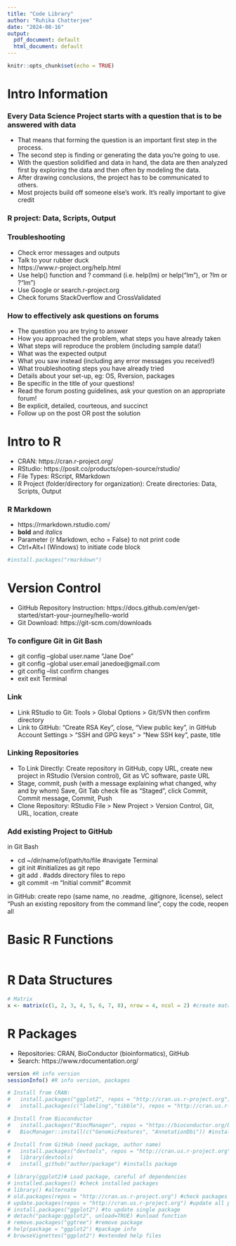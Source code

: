 ```yaml
---
title: "Code Library"
author: "Ruhika Chatterjee"
date: "2024-08-16"
output:
  pdf_document: default
  html_document: default
---
```


```r
knitr::opts_chunk$set(echo = TRUE)
```


# Intro Information

### Every Data Science Project starts with a question that is to be answered with data
- That means that forming the question is an important first step in the process.
- The second step is finding or generating the data you’re going to use.
- With the question solidified and data in hand, the data are then analyzed first by exploring the data and then often by modeling the data.
- After drawing conclusions, the project has to be communicated to others.
- Most projects build off someone else’s work. It’s really important to give credit

### R project: Data, Scripts, Output

### Troubleshooting
- Check error messages and outputs
- Talk to your rubber duck
- https://www.r-project.org/help.html
- Use help() function and ? command (i.e. help(lm) or help("lm"), or ?lm or ?"lm")
- Use Google or search.r-project.org 
- Check forums StackOverflow and CrossValidated

### How to effectively ask questions on forums
- The question you are trying to answer
- How you approached the problem, what steps you have already taken
- What steps will reproduce the problem (including sample data!)
- What was the expected output
- What you saw instead (including any error messages you received!)
- What troubleshooting steps you have already tried
- Details about your set-up, eg: OS, Rversion, packages
- Be specific in the title of your questions!
- Read the forum posting guidelines, ask your question on an appropriate forum!
- Be explicit, detailed, courteous, and succinct
- Follow up on the post OR post the solution


# Intro to R

- CRAN: https://cran.r-project.org/
- RStudio: https://posit.co/products/open-source/rstudio/
- File Types: RScript, RMarkdown
- R Project (folder/directory for organization): Create directories: Data, Scripts, Output

### R Markdown
- https://rmarkdown.rstudio.com/
- **bold** and *italics*
- Parameter {r Markdown, echo = False} to not print code
- Ctrl+Alt+I (Windows) to initiate code block
``` r
#install.packages("rmarkdown")
```


# Version Control
- GitHub Repository Instruction: https://docs.github.com/en/get-started/start-your-journey/hello-world
- Git Download: https://git-scm.com/downloads

### To configure Git in Git Bash
- git config --global user.name "Jane Doe"
- git config --global user.email janedoe@gmail.com
- git config --list           confirm changes
- exit                        exit Terminal

### Link

- Link RStudio to Git: Tools > Global Options > Git/SVN then confirm directory
- Link to GitHub: "Create RSA Key", close, “View public key”, in GitHub Account Settings > “SSH and GPG keys” > “New SSH key”, paste, title

### Linking Repositories
- To Link Directly: Create repository in GitHub, copy URL, create new project in RStudio (Version control), Git as VC software, paste URL
- Stage, commit, push (with a message explaining what changed, why and by whom)
Save, Git Tab check file as "Staged", click Commit, Commit message, Commit, Push
- Clone Repository: RStudio File > New Project > Version Control, Git, URL, location, create

### Add existing Project to GitHub
in Git Bash

- cd ~/dir/name/of/path/to/file #navigate Terminal
- git init #initializes as git repo
- git add . #adds directory files to repo
- git commit -m "Initial commit" #commit

in GitHub: create repo (same name, no .readme, .gitignore, license), select “Push an existing repository from the command line”, copy the code, reopen all


# Basic R Functions
``` r

```


# R Data Structures
``` r
# Matrix
x <- matrix(c(1, 2, 3, 4, 5, 6, 7, 8), nrow = 4, ncol = 2) #create matrix

```


# R Packages
- Repositories: CRAN, BioConductor (bioinformatics), GitHub
- Search: https://www.rdocumentation.org/
``` r
version #R info version
sessionInfo() #R info version, packages

# Install from CRAN:
#   install.packages("ggplot2", repos = "http://cran.us.r-project.org") #install
#   install.packages(c("labeling","tibble"), repos = "http://cran.us.r-project.org") #multiple

# Install from Bioconductor
#   install.packages("BiocManager", repos = "https://bioconductor.org/biocLite.R")
#   BiocManager::install(c("GenomicFeatures", "AnnotationDbi")) #install package

# Install from GitHub (need package, author name)
#   install.packages("devtools", repos = "http://cran.us.r-project.org") #only once
#   library(devtools)
#   install_github("author/package") #installs package

# library(ggplot2)# Load package, careful of dependencies
# installed.packages() #check installed packages
# library() #alternate
# old.packages(repos = "http://cran.us.r-project.org") #check packages to update
# update.packages(repos = "http://cran.us.r-project.org") #update all packages
# install.packages("ggplot2") #to update single package
# detach("package:ggplot2", unload=TRUE) #unload function
# remove.packages("ggtree") #remove package
# help(package = "ggplot2") #package info
# browseVignettes("ggplot2") #extended help files

```
